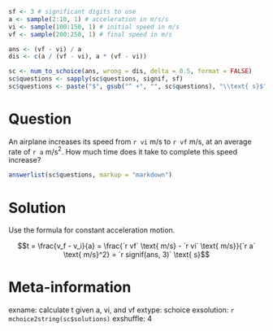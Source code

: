 ```r
sf <- 3 # significant digits to use
a <- sample(2:10, 1) # acceleration in m/s/s
vi <- sample(100:150, 1) # initial speed in m/s
vf <- sample(200:250, 1) # final speed in m/s

ans <- (vf - vi) / a
dis <- c(a / (vf - vi), a * (vf - vi))

sc <- num_to_schoice(ans, wrong = dis, delta = 0.5, format = FALSE)
sc$questions <- sapply(sc$questions, signif, sf)
sc$questions <- paste("$", gsub("^ +", "", sc$questions), "\\text{ s}$", sep = "")
```

Question
========
An airplane increases its speed from `r vi` m/s to `r vf` m/s, at an average rate of `r a` m/s$^2$. How much time does it take to complete this speed increase?

```r
answerlist(sc$questions, markup = "markdown")
```

Solution
========
Use the formula for constant acceleration motion.

$$t = \frac{v_f - v_i}{a} = \frac{`r vf` \text{ m/s} - `r vi` \text{ m/s}}{`r a` \text{ m/s}^2} = `r signif(ans, 3)` \text{ s}$$

Meta-information
================
exname: calculate t given a, vi, and vf
extype: schoice
exsolution: `r mchoice2string(sc$solutions)`
exshuffle: 4
